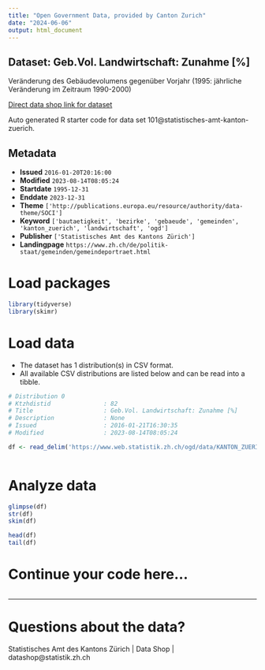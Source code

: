 ```yaml
---
title: "Open Government Data, provided by Canton Zurich"
date: "2024-06-06"
output: html_document
---
```


## Dataset: Geb.Vol. Landwirtschaft: Zunahme [%]

Veränderung des Gebäudevolumens gegenüber Vorjahr (1995: jährliche Veränderung im Zeitraum 1990-2000)

[Direct data shop link for dataset](https://www.zh.ch/de/politik-staat/statistik-daten/datenkatalog.html#/datasets/101@statistisches-amt-kanton-zuerich)

Auto generated R starter code for data set 101@statistisches-amt-kanton-zuerich.

## Metadata

- **Issued** `2016-01-20T20:16:00`
- **Modified** `2023-08-14T08:05:24`
- **Startdate** `1995-12-31`
- **Enddate** `2023-12-31`
- **Theme** `['http://publications.europa.eu/resource/authority/data-theme/SOCI']`
- **Keyword** `['bautaetigkeit', 'bezirke', 'gebaeude', 'gemeinden', 'kanton_zuerich', 'landwirtschaft', 'ogd']`
- **Publisher** `['Statistisches Amt des Kantons Zürich']`
- **Landingpage** `https://www.zh.ch/de/politik-staat/gemeinden/gemeindeportraet.html`


# Load packages

```r

library(tidyverse)
library(skimr)

```

# Load data

-   The dataset has 1 distribution(s) in CSV format.
-   All available CSV distributions are listed below and can be read into a tibble.

```r

# Distribution 0
# Ktzhdistid               : 82
# Title                    : Geb.Vol. Landwirtschaft: Zunahme [%]
# Description              : None
# Issued                   : 2016-01-21T16:30:35
# Modified                 : 2023-08-14T08:05:24

df <- read_delim('https://www.web.statistik.zh.ch/ogd/data/KANTON_ZUERICH_164.csv')



```

# Analyze data

```r

glimpse(df)
str(df)
skim(df)

head(df)
tail(df)

```

# Continue your code here...

```r

```

------------------------------------------------------------------------

# Questions about the data?

Statistisches Amt des Kantons Zürich | Data Shop | datashop@statistik.zh.ch
